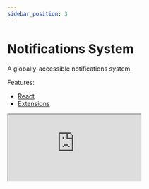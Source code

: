 ```yaml
---
sidebar_position: 3
---
```


# Notifications System

A globally-accessible notifications system.

Features:

- [React](https://reactjs.org/)
- [Extensions](/getting-started/extensions)

<iframe
  style={{ width: '100%', height: 600 }}
  src='https://stackblitz.com/edit/superstate-notifications-system?embed=1&file=src/app.tsx'
/>

---

If you feel more comfortable watching step-by-step videos, the commented version of the example above
was recorded just for you.

<iframe
  width='100%'
  height='415'
  src='https://www.youtube.com/embed/nSXYhOTTXg4'
  title='YouTube video player'
  frameborder='0'
  allow='accelerometer; autoplay; clipboard-write; encrypted-media; gyroscope; picture-in-picture'
  allowfullscreen
/>
